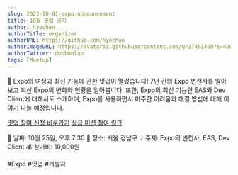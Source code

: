 ```yaml
---
slug: 2023-10-01-expo-announcement
title: 10월 밋업 공지
author: hyochan
authorTitle: organizer
authorURL: https://github.com/hyochan
authorImageURL: https://avatars1.githubusercontent.com/u/27461460?s=460&u=b5860875e26d33fd70fd210f4ea74f81cdf9d99b&v=4
authorTwitter: dooboolab
tags: [Meetup]
---
```



📢 Expo의 여정과 최신 기능에 관한 밋업이 열렸습니다!
7년 간의 Expo 변천사를 알아보고 최신 Expo의 변화와 현황을 알아봅니다. 또한, Expo의 최신 기능인 EAS와 Dev Client에 대해서도 소개하며, Expo를 사용하면서 마주한 어려움과 해결 방법에 대해 이야기 나눌 예정입니다.

[밋업 참여 신청 바로가기](https://www.meetup.com/ko-KR/crossplatformkorea/events/296446972)
[상금 미션 참여 링크](https://dooboo.page.link/ztBYJA3qZkUUCnsM7)

📅 날짜: 10월 25일, 오후 7:30
📍 장소: 서울 강남구
💡 주제: Expo의 변천사, EAS, Dev Client
💰 참가비: 10,000원

#Expo #밋업 #개발자

<AdFitMobileBanner
  unit="DAN-MbgKf77ax95JqLJl"
  className="adfit-middle-mobile-2023-10-01"
/>
